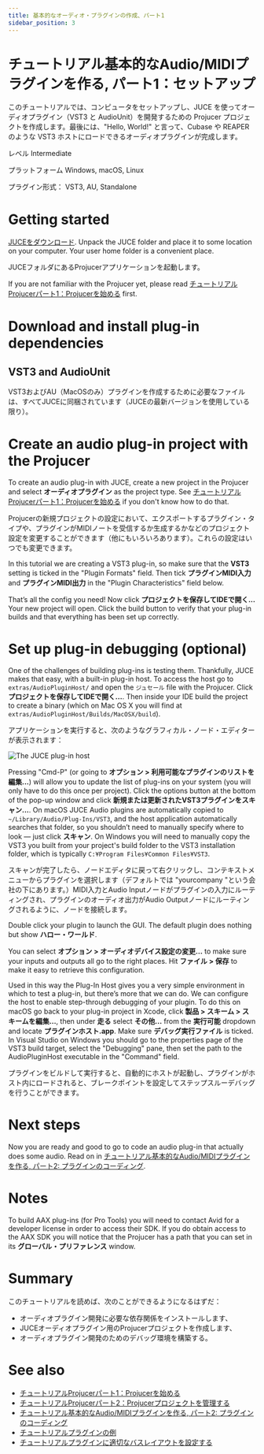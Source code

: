 ```yaml
---
title: 基本的なオーディオ・プラグインの作成、パート1
sidebar_position: 3
---
```



# チュートリアル基本的なAudio/MIDIプラグインを作る, パート1：セットアップ

このチュートリアルでは、コンピュータをセットアップし、JUCE を使ってオーディオプラグイン（VST3 と AudioUnit）を開発するための Projucer プロジェクトを作成します。最後には、"Hello, World!" と言って、Cubase や REAPER のような VST3 ホストにロードできるオーディオプラグインが完成します。

レベル Intermediate

プラットフォーム Windows, macOS, Linux

プラグイン形式： VST3, AU, Standalone

# Getting started

[JUCEをダウンロード](https://shop.juce.com/get-juce/download). Unpack the JUCE folder and place it to some location on your computer. Your user home folder is a convenient place.

JUCEフォルダにあるProjucerアプリケーションを起動します。

If you are not familiar with the Projucer yet, please read [チュートリアルProjucerパート1：Projucerを始める](../tutorial_new_projucer_project/) first.

# Download and install plug-in dependencies

## VST3 and AudioUnit

VST3およびAU（MacOSのみ）プラグインを作成するために必要なファイルは、すべてJUCEに同梱されています（JUCEの最新バージョンを使用している限り）。

# Create an audio plug-in project with the Projucer

To create an audio plug-in with JUCE, create a new project in the Projucer and select **オーディオプラグイン** as the project type. See [チュートリアルProjucerパート1：Projucerを始める](../tutorial_new_projucer_project/) if you don't know how to do that.

Projucerの新規プロジェクトの設定において、エクスポートするプラグイン・タイプや、プラグインがMIDIノートを受信するか生成するかなどのプロジェクト設定を変更することができます（他にもいろいろあります）。これらの設定はいつでも変更できます。

In this tutorial we are creating a VST3 plug-in, so make sure that the **VST3** setting is ticked in the "Plugin Formats" field. Then tick **プラグインMIDI入力** and **プラグインMIDI出力** in the "Plugin Characteristics" field below.

That’s all the config you need! Now click **プロジェクトを保存してIDEで開く...** Your new project will open. Click the build button to verify that your plug-in builds and that everything has been set up correctly.

# Set up plug-in debugging (optional)

One of the challenges of building plug-ins is testing them. Thankfully, JUCE makes that easy, with a built-in plug-in host. To access the host go to `extras/AudioPluginHost/` and open the `ジュセール` file with the Projucer. Click **プロジェクトを保存してIDEで開く...**. Then inside your IDE build the project to create a binary (which on Mac OS X you will find at `extras/AudioPluginHost/Builds/MacOSX/build`).

アプリケーションを実行すると、次のようなグラフィカル・ノード・エディターが表示されます：

![The JUCE plug-in host](thttps://docs.juce.com/master/utorial_create_projucer_basic_plugin_1.png)

Pressing "Cmd-P" (or going to **オプション > 利用可能なプラグインのリストを編集...**) will allow you to update the list of plug-ins on your system (you will only have to do this once per project). Click the options button at the bottom of the pop-up window and click **新規または更新されたVST3プラグインをスキャン...**. On macOS JUCE Audio plugins are automatically copied to `~/Library/Audio/Plug-Ins/VST3`, and the host application automatically searches that folder, so you shouldn’t need to manually specify where to look — just click **スキャン**. On Windows you will need to manually copy the VST3 you built from your project's build folder to the VST3 installation folder, which is typically `C:¥Program Files¥Common Files¥VST3`.

スキャンが完了したら、ノードエディタに戻って右クリックし、コンテキストメニューからプラグインを選択します（デフォルトでは "yourcompany "という会社の下にあります。）MIDI入力とAudio Inputノードがプラグインの入力にルーティングされ、プラグインのオーディオ出力がAudio Outputノードにルーティングされるように、ノードを接続します。


<CaptionImage src="https://docs.juce.com/master/tutorial_create_projucer_basic_plugin_2.png" caption="Making connections in the JUCE plug-in host" />


Double click your plugin to launch the GUI. The default plugin does nothing but show **ハロー・ワールド**.

You can select **オプション > オーディオデバイス設定の変更...** to make sure your inputs and outputs all go to the right places. Hit **ファイル > 保存** to make it easy to retrieve this configuration.

Used in this way the Plug-In Host gives you a very simple environment in which to test a plug-in, but there’s more that we can do. We can configure the host to enable step-through debugging of your plugin. To do this on macOS go back to your plug-in project in Xcode, click **製品 > スキーム > スキームを編集...**, then under **走る** select **その他...** from the **実行可能** dropdown and locate **プラグインホスト.app**. Make sure **デバッグ実行ファイル** is ticked. In Visual Studio on Windows you should go to the properties page of the VST3 build target, select the "Debugging" pane, then set the path to the AudioPluginHost executable in the "Command" field.

プラグインをビルドして実行すると、自動的にホストが起動し、プラグインがホスト内にロードされると、ブレークポイントを設定してステップスルーデバッグを行うことができます。

# Next steps

Now you are ready and good to go to code an audio plug-in that actually does some audio. Read on in [チュートリアル基本的なAudio/MIDIプラグインを作る, パート2: プラグインのコーディング](../tutorial_code_basic_plugin/).

# Notes

To build AAX plug-ins (for Pro Tools) you will need to contact Avid for a developer license in order to access their SDK. If you do obtain access to the AAX SDK you will notice that the Projucer has a path that you can set in its **グローバル・プリファレンス** window.

# Summary

このチュートリアルを読めば、次のことができるようになるはずだ：

-   オーディオプラグイン開発に必要な依存関係をインストールします、
-   JUCEオーディオプラグイン用のProjucerプロジェクトを作成します、
-   オーディオプラグイン開発のためのデバッグ環境を構築する。

# See also

-   [チュートリアルProjucerパート1：Projucerを始める](../tutorial_new_projucer_project/)
-   [チュートリアルProjucerパート2：Projucerプロジェクトを管理する](../tutorial_manage_projucer_project/)
-   [チュートリアル基本的なAudio/MIDIプラグインを作る, パート2: プラグインのコーディング](../tutorial_code_basic_plugin/)
-   [チュートリアルプラグインの例](../tutorial_plugin_examples/)
-   [チュートリアルプラグインに適切なバスレイアウトを設定する](../tutorial_audio_bus_layouts/)